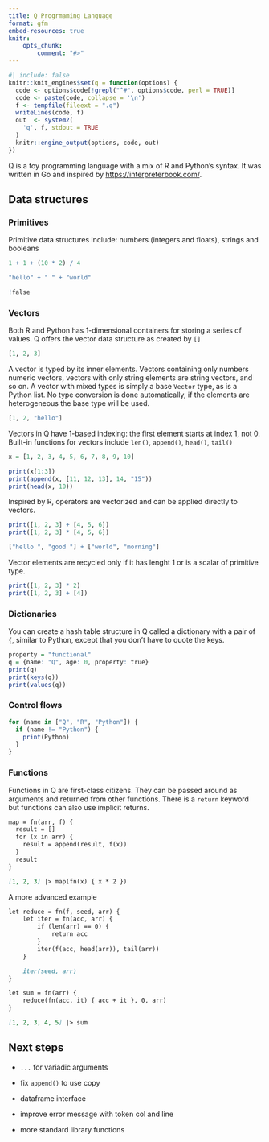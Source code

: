 ```yaml
---
title: Q Progrmaming Language
format: gfm
embed-resources: true
knitr:
    opts_chunk:
        comment: "#>"
---
```


```r
#| include: false
knitr::knit_engines$set(q = function(options) {
  code <- options$code[!grepl("^#", options$code, perl = TRUE)]
  code <- paste(code, collapse = '\n')
  f <- tempfile(fileext = ".q")
  writeLines(code, f)
  out  <- system2(
    'q', f, stdout = TRUE
  )
  knitr::engine_output(options, code, out)
})
```

Q is a toy programming language with a mix of R and Python's syntax. It was written in Go and inspired by <https://interpreterbook.com/>.


## Data structures

### Primitives

Primitive data structures include: numbers (integers and floats), strings and booleans

```q
1 + 1 + (10 * 2) / 4
```


```q
"hello" + " " + "world"
```

```q
!false
```

### Vectors

Both R and Python has 1-dimensional containers for storing a series of values. Q offers the vector data structure as created by `[]`

```q
[1, 2, 3]
```

A vector is typed by its inner elements. Vectors containing only numbers numeric vectors, vectors with only string elements are string vectors, and so on. A vector with mixed types is simply a base `Vector` type, as is a Python list. No type conversion is done automatically, if the elements are heterogeneous the base type will be used.

```q
[1, 2, "hello"]
```

Vectors in Q have 1-based indexing: the first element starts at index 1, not 0. Built-in functions for vectors include `len()`, `append()`, `head()`, `tail()`

```q
x = [1, 2, 3, 4, 5, 6, 7, 8, 9, 10]

print(x[1:3])
print(append(x, [11, 12, 13], 14, "15"))
print(head(x, 10))
```

Inspired by R, operators are vectorized and can be applied directly to vectors.

```q
print([1, 2, 3] + [4, 5, 6])
print([1, 2, 3] * [4, 5, 6])
```

```q
["hello ", "good "] + ["world", "morning"]
```

Vector elements are recycled only if it has lenght 1 or is a scalar of primitive type.

```q
print([1, 2, 3] * 2)
print([1, 2, 3] + [4])
```

### Dictionaries

You can create a hash table structure in Q called a dictionary with a pair of `{`, similar to Python, except that you don't have to quote the keys.


```q
property = "functional"
q = {name: "Q", age: 0, property: true}
print(q)
print(keys(q))
print(values(q))
```

### Control flows


```q
for (name in ["Q", "R", "Python"]) {
  if (name != "Python") {
    print(Python)
  }
}
```



### Functions

Functions in Q are first-class citizens. They can be passed around as arguments and returned from other functions. There is a `return` keyword but functions can also use implicit returns.


```markdown
map = fn(arr, f) {
  result = []
  for (x in arr) {
    result = append(result, f(x))
  }
  result
}

[1, 2, 3] |> map(fn(x) { x * 2 })
```

A more advanced example

```markdown
let reduce = fn(f, seed, arr) {
	let iter = fn(acc, arr) {
		if (len(arr) == 0) {
			return acc
		}
		iter(f(acc, head(arr)), tail(arr))
	}

	iter(seed, arr)
}

let sum = fn(arr) {
	reduce(fn(acc, it) { acc + it }, 0, arr)
}

[1, 2, 3, 4, 5] |> sum
```

## Next steps

* `...` for variadic arguments

* fix `append()` to use copy

* dataframe interface

* improve error message with token col and line

* more standard library functions
